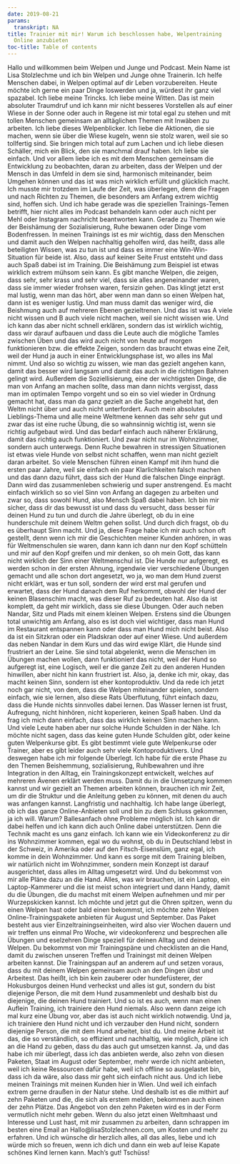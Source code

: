 ```yaml
---
date: 2019-08-21
params:
  transkript: NA
title: Trainier mit mir! Warum ich beschlossen habe, Welpentraining
  Online anzubieten
toc-title: Table of contents
---
```


 Hallo und willkommen beim Welpen und Junge und Podcast. Mein Name ist Lisa Stolzlechme und ich bin Welpen und Junge ohne Trainerin. Ich helfe Menschen dabei, in Welpen optimal auf dir Leben vorzubereiten. Heute möchte ich gerne ein paar Dinge loswerden und ja, würdest ihr ganz viel spazabel. Ich liebe meine Trincks. Ich liebe meine Witten. Das ist mein absoluter Traumdruf und ich kann mir nicht besseres Vorstellen als auf einer Wiese in der Sonne oder auch in Regene ist mir total egal zu stehen und mit tollen Menschen gemeinsam an alltäglichen Themen mit Inwäben zu arbeiten. Ich liebe dieses Welpenblicker. Ich liebe die Aktionen, die sie machen, wenn sie über die Wiese kugeln, wenn sie stolz waren, weil sie so tollfertig sind. Sie bringen mich total auf zum Lachen und ich liebe diesen Schäller, mich ein Blick, den sie manchmal drauf haben. Ich liebe sie einfach. Und vor allem liebe ich es mit dem Menschen gemeinsam die Entwicklung zu beobachten, daran zu arbeiten, dass der Welpen und der Mensch in das Umfeld in dem sie sind, harmonisch miteinander, beim Umgehen können und das ist was mich wirklich erfüllt und glücklich macht. Ich musste mir trotzdem im Laufe der Zeit, was überlegen, denn die Fragen und nach Richten zu Themen, die besonders am Anfang extrem wichtig sind, hoffen sich. Und ich habe gerade was die speziellen Trainings-Temen betrifft, hier nicht alles im Podcast behandeln kann oder auch nicht per Mehl oder Instagram nachricht beantworten kann. Gerade zu Themen wie der Beishämung der Sozialisierung, Ruhe bewanen oder Dinge vom Bodenfressen. In meinen Trainings ist es mir wichtig, dass den Menschen und damit auch den Welpen nachhaltig geholfen wird, das heißt, dass alle beteiligten Wissen, was zu tun ist und dass es immer eine Win-Win-Situation für beide ist. Also, dass auf keiner Seite Frust entsteht und dass auch Spaß dabei ist im Training. Die Beishämung zum Beispiel ist etwas wirklich extrem mühsom sein kann. Es gibt manche Welpen, die zeigen, dass sehr, sehr krass und sehr viel, dass sie alles angeneinander waren, dass sie immer wieder frohsen waren, fersizin gehen. Das klingt jetzt erst mal lustig, wenn man das hört, aber wenn man dann so einen Welpen hat, dann ist es weniger lustig. Und man muss damit das weniger wird, die Beishmung auch auf mehreren Ebenen gezieltrenen. Und das ist was A viele nicht wissen und B auch viele nicht machen, weil sie nicht wissen wie. Und ich kann das aber nicht schnell erklären, sondern das ist wirklich wichtig, dass wir darauf aufbauen und dass die Leute auch die mögliche Tamles zwischen Üben und das wird auch nicht von heute auf morgen funktionieren bzw. die effekte Zeigen, sondern das braucht etwas eine Zeit, weil der Hund ja auch in einer Entwicklungsphase ist, wo alles ins Mal nimmt. Und also so wichtig zu wissen, wie man das gezielt angehen kann, damit das besser wird langsam und damit das auch in die richtigen Bahnen gelingt wird. Außerdem die Soziellisierung, eine der wichtigsten Dinge, die man von Anfang an machen sollte, dass man dann nichts vergisst, dass man im optimalen Tempo vorgeht und so ein so viel wieder in Ordnung gemacht hat, dass man da ganz gezielt an die Sache angehebt hat, den Weltm nicht über und auch nicht unterfordert. Auch mein absolutes Lieblings-Thema und alle meine Weltmene kennen das sehr sehr gut und zwar das ist eine ruche Übung, die so wahnsinnig wichtig ist, wenn sie richtig aufgebaut wird. Und das bedarf einfach auch näherer Erklärung, damit das richtig auch funktioniert. Und zwar nicht nur im Wohnzimmer, sondern auch unterwegs. Denn Ruche bewahren in stressigen Situationen ist etwas viele Hunde von selbst nicht schaffen, wenn man nicht gezielt daran arbeitet. So viele Menschen führen einen Kampf mit ihm hund die ersten paar Jahre, weil sie einfach ein paar Klarlichkeiten falsch machen und das dann dazu führt, dass sich der Hund die falschen Dinge einprägt. Dann wird das zusammenleben schwierig und super anstrengend. Es macht einfach wirklich so so viel Sinn von Anfang an dagegen zu arbeiten und zwar so, dass sowohl Hund, also Mensch Spaß dabei haben. Ich bin mir sicher, dass dir das bewusst ist und dass du versucht, dass besser für deinen Hund zu tun und durch die Jahre überlegt, ob du in eine hunderschule mit deinem Weltm gehen sollst. Und durch dich fragst, ob du es überhaupt Sinn macht. Und ja, diese Frage habe ich mir auch schon oft gestellt, denn wenn ich mir die Geschichten meiner Kunden anhören, in was für Weltmenschulen sie waren, dann kann ich dann nur den Kopf schütteln und mir auf den Kopf greifen und mir denken, so oh mein Gott, das kann nicht wirklich der Sinn einer Weltmenschul ist. Die Hunde nur aufgeregt, es werden schon in der ersten Ahnung, irgendwie vier verschiedene Übungen gemacht und alle schon dort angesetzt, wo ja, wo man dem Hund zuerst nicht erklärt, was er tun soll, sondern der wird erst mal gerufen und erwartet, dass der Hund danach dem Ruf herkommt, obwohl der Hund der keinen Blasenschim macht, was dieser Ruf zu bedeuten hat. Also da ist komplett, da geht mir wirklich, dass sie diese Übungen. Oder auch neben Nandar, Sitz und Plads mit einem kleinen Welpen. Erstens sind die Übungen total unwichtig am Anfang, also es ist doch viel wichtiger, dass man Hund im Restaurant entspannen kann oder dass man Hund mich nicht beist. Also da ist ein Sitzkran oder ein Pladskran oder auf einer Wiese. Und außerdem das neben Nandar in dem Kurs und das wird ewige Klärt, die Hunde sind frustriert an der Leine. Sie sind total abgelenkt, wenn die Menschen im Übungen machen wollen, dann funktioniert das nicht, weil der Hund so aufgeregt ist, eine Logisch, weil er die ganze Zeit zu den anderen Hunden hinwillen, aber nicht hin kann frustriert ist. Also, ja, denke ich mir, okay, das macht keinen Sinn, sondern ist eher kontoproduktiv. Und da rede ich jetzt noch gar nicht, von dem, dass die Welpen miteinander spielen, sondern einfach, wie sie lernen, also diese Rats Überflutung, führt einfach dazu, dass die Hunde nichts sinnvolles dabei lernen. Das Wasser lernen ist frust, Aufregung, nicht hinhören, nicht koperieren, keinen Spaß haben. Und da frag ich mich dann einfach, dass das wirklich keinen Sinn machen kann. Und viele Leute haben aber nur solche Hunde Schulden in der Nähe. Ich möchte nicht sagen, dass das keine guten Hunde Schulden gibt, oder keine guten Welpenkurse gibt. Es gibt bestimmt viele gute Welpenkurse oder Trainer, aber es gibt leider auch sehr viele Kontoproduktivers. Und deswegen habe ich mir folgende Überlegt. Ich habe für die erste Phase zu den Themen Beishemmung, sozialisierung, Ruhlbewahren und ihre Integration in den Alltag, ein Trainingskonzept entwickelt, welches auf mehreren Ävenen erklärt werden muss. Damit du in die Umsetzung kommen kannst und wir gezielt an Themen arbeiten können, brauchen ich mir Zeit, um dir die Struktur und die Anleitung geben zu können, mit denen du auch was anfangen kannst. Langfristig und nachhaltig. Ich habe lange überlegt, ob ich das ganze Online-Anbieten soll und bin zu dem Schluss gekommen, ja ich will. Warum? Ballesanfach ohne Probleme möglich ist. Ich kann dir dabei helfen und ich kann dich auch Online dabei unterstützen. Denn die Technik macht es uns ganz einfach. Ich kann wie ein Videokonferenz zu dir ins Wohnzimmer kommen, egal wo du wohnst, ob du in Deutschland lebst in der Schweiz, in Amerika oder auf den Fitsch-Eisenslüm, ganz egal, ich komme in dein Wohnzimmer. Und kann es sorge mit dem Training bleiben, wir natürlich nicht im Wohnzimmer, sondern mein Konzept ist darauf ausgerichtet, dass alles im Alltag umgesetzt wird. Und du bekommst von mir alle Pläne dazu an die Hand. Alles, was wir brauchen, ist ein Laptop, ein Laptop-Kammerer und die ist meist schon integriert und dann Handy, damit du die Übungen, die du machst mit einem Welpen aufnehmen und mir per Wurzepskicken kannst. Ich möchte und jetzt gut die Ohren spitzen, wenn du einen Welpen hast oder bald einen bekommst, ich möchte zehn Welpen Online-Trainingspakete anbieten für August und September. Das Paket besteht aus vier Einzeltrainingseinheiten, wird also vier Wochen dauern und wir treffen uns einmal Pro Woche, wir videokonferenz und besprechen alle Übungen und eselzehren Dinge speziell für deinen Alltag und deinen Welpen. Du bekommst von mir Trainingspäne und checklisten an die Hand, damit du zwischen unseren Treffen und Trainingst mit deinen Welpen arbeiten kannst. Die Trainingspan auf an anderem auf und setzen voraus, dass du mit deinem Welpen gemeinsam auch an den Dingen übst und Arbeitest. Das heißt, ich bin kein zauberer oder hundefüsterer, der Hokusburgos deinen Hund verheckst und alles ist gut, sondern du bist diejenige Person, die mit dem Hund zusammenlebt und deshalb bist du diejenige, die deinen Hund trainiert. Und so ist es auch, wenn man einen Auflein Training, ich trainiere den Hund niemals. Also wenn dann zeige ich mal kurz eine Übung vor, aber das ist auch nicht wirklich notwendig. Und ja, ich trainiere den Hund nicht und ich verzauber den Hund nicht, sondern diejenige Person, die mit dem Hund arbeitet, bist du. Und meine Arbeit ist das, die so verständlich, so effizient und nachhaltig, wie möglich, pläne ich an die Hand zu geben, dass du das auch gut umsetzen kannst. Ja, und das habe ich mir überlegt, dass ich das anbieten werde, also zehn von diesen Paketen, Staat im August oder September, mehr werde ich nicht anbieten, weil ich keine Ressourcen dafür habe, weil ich offline so ausgelastet bin, dass ich da wäre, also dass mir geht sich einfach nicht aus. Und ich liebe meinen Trainings mit meinen Kunden hier in Wien. Und weil ich einfach extrem gerne draußen in der Natur stehe. Und deshalb ist es die mithirt auf zehn Paketen und die, die sich als erstem melden, bekommen auch einen der zehn Plätze. Das Angebot von den zehn Paketen wird es in der Form vermutlich nicht mehr geben. Wenn du also jetzt einen Weltmhaast und Interesse und Lust hast, mit mir zusammen zu arbeiten, dann schrappen im besten eine Email an Hallo@lisaStolzlechnen.com, um Kosten und mehr zu erfahren. Und ich wünsche dir herzlich alles, all das alles, liebe und ich würde mich so freuen, wenn ich dich und dann ein web auf leise Kapate schönes Kind lernen kann. Mach's gut! Tschüss!